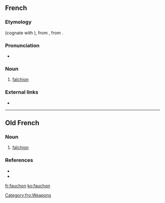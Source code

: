 ==French==

===Etymology===
{{etyl|fro|fr}} {{term|fauchon|lang=fro}} (cognate with {{etyl|it|-}} {{term|falcione|lang=it}}), from {{etyl|VL.|fr}} {{m|la|*falciōnem}}, from {{etyl|la|fr}} {{term|falx|lang=la}}.

===Pronunciation===
* {{IPA|/fo.ʃɔ̃/|lang=fr}}

===Noun===
{{fr-noun|m}}

# [[falchion]]

===External links===
* {{R:TLFi}}

----

==Old French==

===Noun===
{{fro-noun|m}}

# [[falchion]]

===References===
* {{R:Godefroy}}
* {{R:Anglo-Norman On-Line Hub|fauchun}}

[[Category:fro:Weapons]]

[[fr:fauchon]]
[[ko:fauchon]]